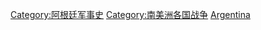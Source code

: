 [[Category:阿根廷军事史|Category:阿根廷军事史]]
[[Category:南美洲各国战争|Category:南美洲各国战争]]
[[Category:各國戰爭|Argentina]]